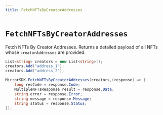 ```yaml
---
title: FetchNFTsByCreatorAddresses
---
```


# `FetchNFTsByCreatorAddresses`

Fetch NFTs By Creator Addresses. Returns a detailed payload of all NFTs whose `creatorAddresses`
are provided.

```csharp
List<string> creators = new List<string>();
creators.Add("address_1");
creators.Add("address_2");

MirrorSDK.FetchNFTsByCreatorAddresses(creators,(response) => {
    long resCode = response.Code;
    MultipleNFTsResponse result = response.Data;
    string error = response.Error;
    string message = response.Message;
    string status = response.Status;
});
```